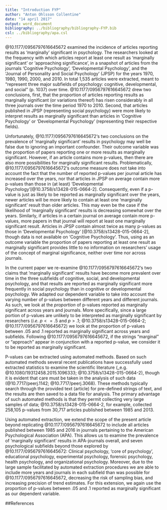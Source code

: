 ```yaml
---
title: "Introduction FYP"
author: "Anton Ohlsson Collentine"
date: "14 april 2017"
output: word_document
bibliography: ../bibliography/bibliography-FYP.bib
csl: ../bibliography/apa.csl
---
```


@10.1177/0956797616645672 examined the incidence of articles reporting results as 'marginally' significant in psychology. The researchers looked at the frequency with which articles report at least one result as 'marginally significant' or 'approaching significance', in a snapshot of articles from the journals 'Cognitive Psychology', 'Developmental Psychology', and the 'Journal of Personality and Social Psychology' (JPSP) for the years 1970, 1980, 1990, 2000, and 2010. In total 1,535 articles were extracted, meant to "represent three major subfields of psychology: cognitive, developmental, and social" (p. 1037) over time. @10.1177/0956797616645672 drew two conclusions, first, that the proportion of articles reporting results as marginally significant (or variations thereof) has risen considerably in all three journals over the time period 1970 to 2010. Second, that articles published in JPSP (representing social psychology) were more likely to interpret results as marginally significant than articles in 'Cognitive Psychology' or 'Developmental Psychology' (representing their respective fields). 

Unfortunately, @10.1177/0956797616645672's two conclusions on the prevalence of 'marginally significant' results in psychology may well be false due to ignoring an important confounder. Their outcome variable was the proportion of papers reporting one or more results as marginally significant. However, if an article contains more p-values, then there are also more possibilities for marginally significant results. Problematically, @10.1177/0956797616645672's outcome measure does not take into account the fact that the number of reported p-values per journal article has increased over the years, nor that articles in JPSP on average contain more p-values than those in (at least) 'Developmental Psychology'[@10.3758/s13428-015-0664-2]. Consequently, even if a p-value is just as likely to be reported as marginally significant over the years, newer articles will be more likely to contain at least one 'marginally significant' result than older articles. This may even be the case if the likelihood of 'marginally significant' results is decreasing somewhat over the years. Similarly, if articles in a certain journal on average contain more p-values, more papers in that journal will report at least one marginally significant result. Articles in JPSP contain almost twice as many p-values as those in 'Developmental Psychology' [@10.3758/s13428-015-0664-2], though data is not available on 'Cognitive Psychology'. Thus, using as an outcome variable the proportion of papers reporting at least one result as marginally significant provides little to no information on researchers' usage of the concept of marginal significance, neither over time nor across journals.

In the current paper we re-examine @10.1177/0956797616645672's two claims that 'marginally significant' results have become more prevalent over time in the three subfields of cognitive, social, and developmental psychology, and that results are reported as marginally significant more frequently in social psychology than in cognitive or developmental psychology. We adapted our dependent variable to take into account the varying number of p-values between different years and different journals. As such, we look at the _proportion_ of p-values reported as marginally significant across years and journals. More specifically, since a large portion of p-values are unlikely to be interpreted as marginally significant by researchers (_i.e._ $p <= .5$ and $p > .1$; @10.3758/s13428-015-0664-2; @10.1177/0956797616645672) we look at the proportion of p-values between .05 and .1 reported as marginally significant across years and subfields. Following @10.1177/0956797616645672, if the strings "marginal" or "approach" appear in conjunction with a reported p-value, we consider it to be reported as marginally significant.

P-values can be extracted using automated methods. Based on such automated methods several recent publications have successfully used extracted statistics to examine the scientific literature (_e.g. @10.1080/19312458.2015.1096333; @10.3758/s13428-015-0664-2), though it is evident that care must be taken in the analysis of such data (@10.7717/peerj.1142; @10.7717/peerj.3068). These methods typically search through the provided text (article) for pre-defined strings of text, and the results are then saved to a data file for analysis. The primary advantage of such automated methods is that they permit collecting very large samples of data; @10.3758/s13428-015-0664-2, for example, collected 258,105 p-values from 30,717 articles published between 1985 and 2013. 

Using automated extraction, we extend the scope of the present article beyond replicating @10.1177/0956797616645672 to include all articles published between 1985 and 2016 in journals pertaining to the American Psychological Association (APA). This allows us to examine the prevalence of 'marginally significant' results in APA-journals overall, and seven psychological subfields beyond those explored by @10.1177/0956797616645672: Clinical psychology, 'core of psychology', educational psychology, experimental psychology, forensic psychology, health psychology, and organizational psychology. Moreover, due to the large sample facilitated by automated extraction procedures we are able to include more years and journals in each subfield than was possible for @10.1177/0956797616645672, decreasing the risk of sampling bias, and increasing precision of trend estimates. For this extension, we again use the proportion of p-values between .05 and .1 reported as marginally significant as our dependent variable.


##References

